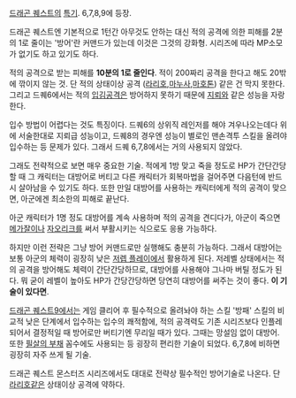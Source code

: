 {{{+2 だいぼうぎょ}}}

[[드래곤 퀘스트]]의 [[특기]]. 6,7,8,9에 등장.

드래곤 퀘스트엔 기본적으로 1턴간 아무것도 안하는 대신 적의 공격에 의한 피해를 2분의 1로 줄이는 '방어'란 커맨드가 있는데 이것은 그것의 강화형. 시리즈에 따라 MP소모가 없기도 하고 있기도 하다.

적의 공격으로 받는 피해를 '''10분의 1로 줄인다'''. 적이 200짜리 공격을 한다고 해도 20밖에 깎이지 않는 것. 단 적의 상태이상 공격 ([[라리호]],[[마누사]],[[마호톤]]) 같은 건 막지 못한다. 그리고 드퀘6에서는 적의 [[입김]]공격은 방어하지 못하기 때문에 [[지뢰]]와 같은 성능을 자랑한다.

입수 방법이 어렵다는 것도 특징이다. 드퀘6의 상위직 레인저를 해야 겨우나오는데다 위에 서술한대로 지뢰급 성능이고, 드퀘8의 경우엔 성능이 별로인 맨손격투 스킬을 올려야 입수하는 등 문제가 있다. 그래서 드퀘 6,7,8에서는 거의 사용되지 않았다.

그래도 전략적으로 보면 매우 중요한 기술. 적에게 1방 맞고 죽을 정도로 HP가 간단간당할 때 그 캐릭터는 대방어로 버티고 다른 캐릭터가 회복마법을 걸어주면 다음턴에 반드시 살아남을 수 있기도 하다. 또한 만일 대방어를 사용하는 캐릭터에게 적의 공격이 맞으면, 아군에겐 최소한의 피해로 끝난다.

아군 캐릭터가 1명 정도 대방어를 계속 사용하며 적의 공격을 견디다가, 아군이 죽으면 [[메가잘]]이나 [[자오리크]]를 써서 부활시키는 식으로도 응용 가능하다.

하지만 이런 전략은 그냥 방어 커맨드로만 실행해도 충분히 가능하다. 그래서 대방어는 보통 아군의 체력이 굉장히 낮은 [[저렙 플레이]]에서 활용하게 된다. 저레벨 상태에서는 적의 공격을 방어해도 체력이 간단간당하므로, 대방어를 사용해야 그나마 버틸 정도가 된다. 뭐 굳이 레벨이 높아도 HP가 간당간당하면 당연히 대방어를 써주는 것이 좋다. '''이 기술이 있다면'''.

[[드래곤 퀘스트9]]에서는 게임 클리어 후 필수적으로 올려놔야 하는 스킬 '방패' 스킬의 비교적 낮은 단계에서 입수하는 입수의 쾌적함에, 적의 공격력도 기존 시리즈보다 인플레되어서 결정적일 때 방어로만 버티기엔 무리일 때가 있다. 그때는 망설임 없이 대방어. 또한 [[필살의 부채]] 꼼수에도 사용되는 등 굉장히 편리한 기술이 되었다. 6,7,8에 비하면 굉장히 자주 쓰게 될 기술.

드래곤 퀘스트 몬스터즈 시리즈에서도 대대로 전략상 필수적인 방어기술로 나온다. 단 [[라리호]]같은 상태이상 공격에 약하다.
